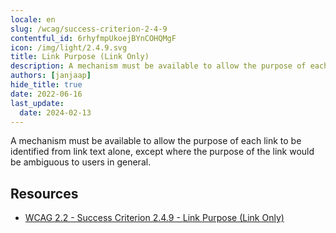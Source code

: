 ```yaml
---
locale: en
slug: /wcag/success-criterion-2-4-9
contentful_id: 6rhyfmpUkoejBYnCOHQMgF
icon: /img/light/2.4.9.svg
title: Link Purpose (Link Only)
description: A mechanism must be available to allow the purpose of each link to be identified from link text alone, except where the purpose of the link would be ambiguous to users in general.
authors: [janjaap]
hide_title: true
date: 2022-06-16
last_update:
  date: 2024-02-13
---
```


<Hero
  title="Link Purpose (Link Only)"
  imageSrc="/img/light/2.4.9.svg"
  alt="WCAG 2.4.9 icon"
  prefix="Success Criterion 2.4.9"
  suffix="Level AAA"
/>

A mechanism must be available to allow the purpose of each link to be identified from link text alone, except where the purpose of the link would be ambiguous to users in general.

## Resources

- [WCAG 2.2 - Success Criterion 2.4.9 - Link Purpose (Link Only)](https://www.w3.org/TR/WCAG22/#link-purpose-link-only)
